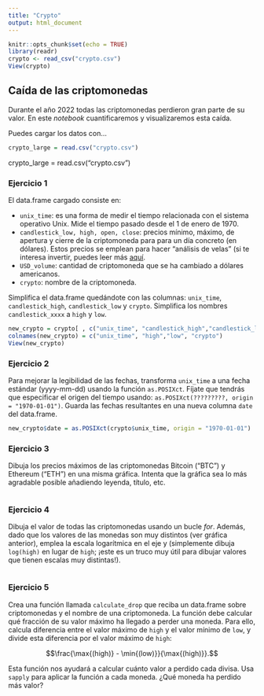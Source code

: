 ```yaml
---
title: "Crypto"
output: html_document
---
```




```r
knitr::opts_chunk$set(echo = TRUE)
library(readr)
crypto <- read_csv("crypto.csv")
View(crypto)
```

## Caída de las criptomonedas

Durante el año 2022 todas las criptomonedas perdieron gran parte de su valor. 
En este *notebook* cuantificaremos y visualizaremos esta caída.

Puedes cargar los datos con...
```r
crypto_large = read.csv("crypto.csv")
```
crypto_large = read.csv("crypto.csv")

### Ejercicio 1
El data.frame cargado consiste en:

* `unix_time`: es una forma de medir el tiempo relacionada con el sistema operativo
Unix. Mide el tiempo pasado desde el 1 de enero de 1970.
* `candlestick_low, high, open, close`: precios mínimo, máximo, de apertura y cierre
de la criptomoneda para para un día concreto (en dólares). Estos precios se emplean para 
hacer "análisis de velas" (si te interesa invertir, puedes leer más [aquí](https://www.investopedia.com/trading/candlestick-charting-what-is-it/). 
* `USD_volume`: cantidad de criptomoneda que se ha cambiado a dólares americanos.
* `crypto`: nombre de la criptomoneda. 

Simplifica el data.frame quedándote con las columnas: `unix_time`, `candlestick_high`, 
`candlestick_low` y `crypto`. Simplifica los nombres `candlestick_xxxx` a `high` y `low`.

```r
new_crypto = crypto[ , c("unix_time", "candlestick_high","candlestick_low", "crypto")]
colnames(new_crypto) = c("unix_time", "high","low", "crypto")
View(new_crypto)
```

### Ejercicio 2
Para mejorar la legibilidad de las fechas, transforma `unix_time` a una fecha 
estándar (yyyy-mm-dd) usando la función `as.POSIXct`. Fíjate que tendrás que 
especificar el origen del tiempo usando: `as.POSIXct(?????????, origin = "1970-01-01")`.
Guarda las fechas resultantes en una nueva columna `date` del data.frame.

```r
new_crypto$date = as.POSIXct(crypto$unix_time, origin = "1970-01-01")

```


### Ejercicio 3
Dibuja los precios máximos de las criptomonedas Bitcoin ("BTC") y Ethereum ("ETH")
en una misma gráfica. Intenta que la gráfica sea lo más agradable posible añadiendo
leyenda, título, etc.

```r
```

### Ejercicio 4
Dibuja el valor de todas las criptomonedas usando un bucle *for*. Además, dado
que los valores de las monedas son muy distintos (ver gráfica anterior), emplea
la escala logarítmica en el eje y (simplemente dibuja `log(high)` en lugar de 
`high`; ¡este es un truco muy útil para dibujar valores que tienen escalas 
muy distintas!).

```r
```

### Ejercicio 5
Crea una función llamada `calculate_drop` que reciba un data.frame sobre
criptomonedas y el nombre de una criptomoneda. La función debe calcular qué
fracción de su valor máximo ha llegado a perder una moneda. Para ello, 
calcula diferencia entre el valor máximo de `high` y el valor mínimo de `low`, y
divide esta diferencia por el valor máximo de `high`:

$$\frac{\max{(high)} - \min{(low)}}{\max{(high)}}.$$

Esta función nos ayudará a calcular cuánto valor a perdido cada divisa. Usa
`sapply` para aplicar la función a cada moneda. ¿Qué moneda ha perdido más valor?

```r
```
